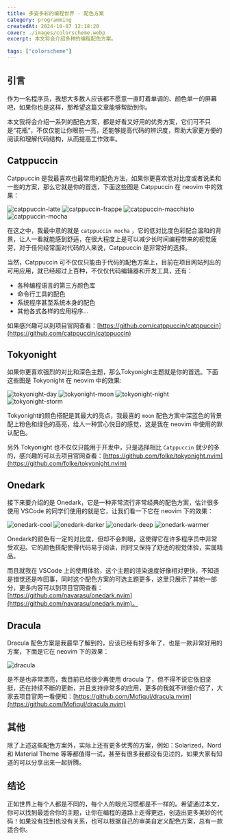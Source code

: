 ```yaml
---
title: 多姿多彩的编程世界 - 配色方案
category: programming
createdAt: 2024-10-07 12:18:20
cover: ./images/colorscheme.webp
excerpt: 本文将会介绍多种的编程配色方案。

tags: ["colorscheme"]
---
```


## 引言

作为一名程序员，我想大多数人应该都不愿意一直盯着单调的、颜色单一的屏幕吧，如果你也是这样，那希望这篇文章能够帮助到你。

本文我将会介绍一系列的配色方案，都是好看又好用的优秀方案，它们可不只是“花瓶”，不仅仅能让你眼前一亮，还能够提高代码的辨识度，帮助大家更方便的阅读和理解代码结构，从而提高工作效率。

## Catppuccin

Catppuccin 是我最喜欢也最常用的配色方法，如果你更喜欢低对比度或者说柔和一些的方案，那么它就是你的首选，下面这些图是 Catppuccin 在 neovim 中的效果：

![catppuccin-latte](https://imgs.cheneno.com/2024/10/b4c0e9d150ceab3656fef7a7c06969ea.png)
![catppuccin-frappe](https://imgs.cheneno.com/2024/10/19e0b3616dfe347f8615e9bb5828016b.png)
![catppuccin-macchiato](https://imgs.cheneno.com/2024/10/e8c7d963730f268fba9f14f635815916.png)
![catppuccin-mocha](https://imgs.cheneno.com/2024/10/162e6b6ac5a9a29e6f29ed3545263141.png)

在这之中，我最中意的就是 `catppuccin mocha` ，它的低对比度色彩配合温和的背景，让人一看就能感到舒适，在很大程度上是可以减少长时间编程带来的视觉疲劳，对于任何经常面对代码的人来说，Catppuccin 是非常好的选择。

当然，Catppuccin 可不仅仅只能由于代码的配色方案上，目前在项目网站列出的可用应用，就已经超过上百种，不仅仅代码编辑器和开发工具，还有：

- 各种编程语言的第三方颜色库
- 命令行工具的配色
- 系统程序甚至系统本身的配色
- 其他各式各样的应用程序...

如果感兴趣可以到项目官网查看：[https://github.com/catppuccin/catppuccin](https://github.com/catppuccin/catppuccin)

## Tokyonight

如果你更喜欢强烈的对比和深色主题，那么Tokyonight主题就是你的首选。下面这些图是 Tokyonight 在 neovim 中的效果:

![tokyonight-day](https://imgs.cheneno.com/2024/10/f2315a8b3accb1e59f8fe40214735e4e.png)
![tokyonight-moon](https://imgs.cheneno.com/2024/10/bbeb98b5727c47268eb4f6fb20b479a1.png)
![tokyonight-night](https://imgs.cheneno.com/2024/10/9b454bf9b1fa0efd1ae16e27b04fd196.png)
![tokyonight-storm](https://imgs.cheneno.com/2024/10/a1cdacba812c4d2bda631dcfba0bce5a.png)

Tokyonight的颜色搭配是其最大的亮点，我最喜的 `moon` 配色方案中深蓝色的背景配上粉色和绿色的高亮，给人一种赏心悦目的感觉，这是我在 neovim 中使用的默认配色。

另外 Tokyonight 也不仅仅只能用于开发中，只是选择相比 `Catppuccin` 就少的多的，感兴趣的可以去项目官网查看：[https://github.com/folke/tokyonight.nvim](https://github.com/folke/tokyonight.nvim)

## Onedark

接下来要介绍的是 Onedark，它是一种非常流行非常经典的配色方案，估计很多使用 VSCode 的同学们使用的就是它，让我们看一下它在 neovim 下的效果：

![onedark-cool](https://imgs.cheneno.com/2024/10/c09af11bf8751ddc88a82d44649a461b.png)
![onedark-darker](https://imgs.cheneno.com/2024/10/c779fc8fae3d19e97bc941296cb5a45c.png)
![onedark-deep](https://imgs.cheneno.com/2024/10/ca24d23fb344b26f18fb7ac57cde5035.png)
![onedark-warmer](https://imgs.cheneno.com/2024/10/2991aa2bb578a89a31741f1454aacb64.png)

Onedark的颜色有一定的对比度，但却不会刺眼，这使得它在许多程序员中非常受欢迎。它的颜色搭配使得代码易于阅读，同时又保持了舒适的视觉体验，实属精品。

而且就我在 VSCode 上的使用体验，这个主题的渲染速度好像相对更快，不知道是错觉还是咋回事，同时这个配色方案的可选主题更多，这里只展示了其他一部分，更多内容可以到项目官网查看：[https://github.com/navarasu/onedark.nvim](https://github.com/navarasu/onedark.nvim)。

## Dracula

Dracula 配色方案是我最早了解到的，应该已经有好多年了，也是一款非常好用的方案，下面是它在 neovim 下的效果：

![dracula](https://imgs.cheneno.com/2024/10/6b174a3830631284bd7514a982eaaa23.png)

是不是也非常漂亮，我目前已经很少再使用 dracula 了，但不得不说它依旧坚挺，还在持续不断的更新，并且支持非常多的应用，更多的我就不详细介绍了，大家去项目官网一看便知：[https://github.com/Mofiqul/dracula.nvim](https://github.com/Mofiqul/dracula.nvim)

## 其他

除了上述这些配色方案外，实际上还有更多优秀的方案，例如：Solarized，Nord 和 Material Theme 等等都值得一试，甚至有很多我都没有见过的，如果大家有知道的可以分享出来一起折腾。

## 结论

正如世界上每个人都是不同的，每个人的眼光习惯都是不一样的。希望通过本文，你可以找到最适合你的主题，让你在编程的道路上走得更远，创造出更多美妙的代码！如果没有找到也没有关系，也可以根据自己的审美自定义配色方案，总有一款适合你。